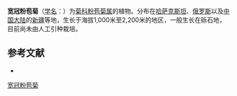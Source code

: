 {{Speciesbox
| name = 宽冠粉苞菊
| status = 
| status_system = 
| image = 
| genus = Chondrilla
| species = laticoronata
| authority = Leonova in Fl.
}}

'''宽冠粉苞菊'''（[[学名|学名]]：{{lang|la|''Chondrilla laticoronata''}}）为[[菊科|菊科]][[粉苞菊属|粉苞菊属]]的植物。分布在[[哈萨克斯坦|哈萨克斯坦]]、[[俄罗斯|俄罗斯]]以及[[中国大陆|中国大陆]]的[[新疆|新疆]]等地，生长于海拔1,000米至2,200米的地区，一般生长在砾石地，目前尚未由人工引种栽培。

== 参考文献 ==
<div class="references-small">
* {{cite web| url =http://www.bioinfo.cn/db05/KmzwSpecies.php?action=view&id=4012| title =宽冠粉苞菊| work =《中国高等植物数据库全库》| publisher =中国科学院微生物研究所| author =昆明植物研究所| accessdate =2009-02-25| deadurl =yes| archiveurl =https://web.archive.org/web/20160305032315/http://www.bioinfo.cn/db05/KmzwSpecies.php?action=view&id=4012| archivedate =2016-03-05}}
</div>
{{Taxonbar|from=Q15230872}}

[[Category:粉苞菊属|宽冠粉苞菊]]


{{植物小作品}}